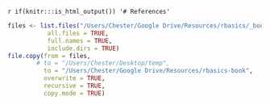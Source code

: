 `r if(knitr:::is_html_output()) '# References'`

```r
files <- list.files("/Users/Chester/Google Drive/Resources/rbasics/_book/",
           all.files = TRUE,
           full.names = TRUE,
           include.dirs = TRUE)
file.copy(from = files, 
        # to = "/Users/Chester/Desktop/temp",
          to = "/Users/Chester/Google Drive/Resources/rbasics-book", 
          overwrite = TRUE, 
          recursive = TRUE, 
          copy.mode = TRUE)
```

